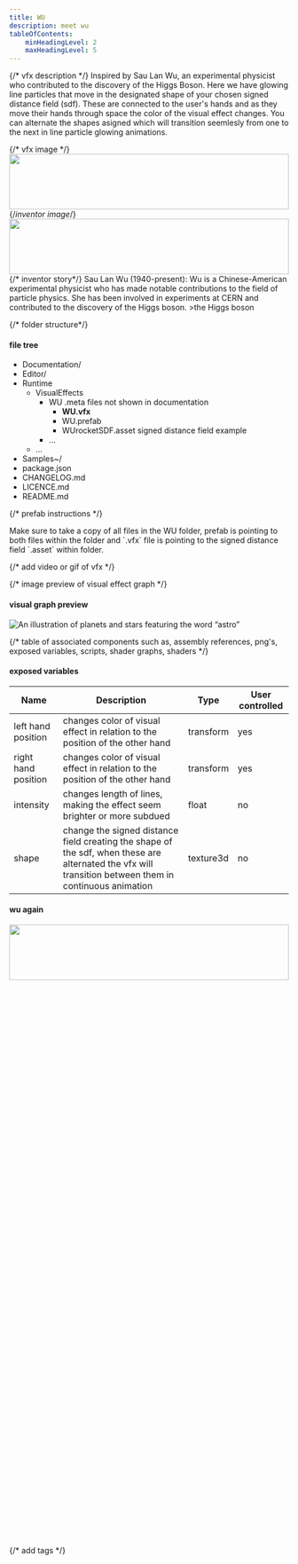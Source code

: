 ```yaml
---
title: WU
description: meet wu
tableOfContents:
    minHeadingLevel: 2
    maxHeadingLevel: 5
---
```





{/* vfx description */}
Inspired by Sau Lan Wu, an experimental physicist who contributed to the discovery of the Higgs Boson. Here we have glowing line particles that move in the designated shape of your chosen signed distance field (sdf). These are connected to the user's hands and as they move their hands through space the color of the visual effect changes. You can alternate the shapes asigned which will transition seemlesly from one to the next in line particle glowing animations.   

{/* vfx image */}
<Card title="WU">
  <img src="https://res.cloudinary.com/soggy-ink-games/image/upload/v1720695017/VFX/wu-particles_fgjlfx.png" alt="" align="left" width="100%" height="100"/>
</Card>

{/*inventor image*/}
<CardGrid>
    <Card title="Inspired by" icon="star">
      <img src="https://res.cloudinary.com/soggy-ink-games/image/upload/v1720177370/INVENTORS/Wu_portrait.png" alt="" align="left" width="100%" height="100"/>
    </Card>

{/* inventor story*/}
    <Card title="Wu" icon="rocket">
    Sau Lan Wu (1940-present): Wu is a Chinese-American experimental physicist who has made notable contributions to the field of particle physics. She has been involved in experiments at CERN and contributed to the discovery of the Higgs boson.
    >the Higgs boson
    </Card>
</CardGrid>

{/* folder structure*/}
#### file tree 

<FileTree>

- Documentation/
- Editor/
- Runtime
  - VisualEffects
    - WU               .meta files not shown in documentation 
      - **WU.vfx**
      - WU.prefab
      - WUrocketSDF.asset signed distance field example
    - …
  - …
- Samples~/
- package.json
- CHANGELOG.md
- LICENCE.md
- README.md

</FileTree>

{/* prefab instructions */}
<Aside type="note"> 
  Make sure to take a copy of all files in the WU folder, prefab is pointing to both files within the folder and `.vfx` file is pointing to the signed distance field `.asset`  within folder.
</Aside>


{/* add video or gif of vfx */}

{/* image preview of visual effect graph */}
#### visual graph preview
![An illustration of planets and stars featuring the word “astro”](https://res.cloudinary.com/soggy-ink-games/image/upload/v1720695010/VFX/wu-visualgraph_f1p3et.png)

{/* table of associated components such as, assembly references, png's, exposed variables, scripts, shader graphs, shaders */}
#### exposed variables


| Name          | Description  | Type   | User controlled |
| ------------- | ------------ | ------ | --------------- |
| left hand position    | changes color of visual effect in relation to the position of the other hand    | transform  | yes      |
| right hand position    | changes color of visual effect in relation to the position of the other hand    | transform  | yes      |
| intensity    | changes length of lines, making the effect seem brighter or more subdued    | float  | no      |
| shape    | change the signed distance field creating the shape of the sdf, when these are alternated the vfx will transition between them in continuous animation  | texture3d   |  no     |


#### wu again

<CardGrid>
    <Card title="wu variations" icon="star">
      <img src="https://res.cloudinary.com/soggy-ink-games/image/upload/v1720695014/VFX/wu-hydrogen_sncdhk.png" alt="" align="left" width="100%" height="100"/>
    </Card>

    <Card title="wu variations" icon="star">
      <img src="https://res.cloudinary.com/soggy-ink-games/image/upload/v1720695014/VFX/wu-flask_mhkwne.png" alt="" align="left" width="100%" height="100"/>
    </Card>

    <Card title="wu variations" icon="star">
      <img src="https://res.cloudinary.com/soggy-ink-games/image/upload/v1720695017/VFX/wu-book_jjkdd0.png" alt="" align="left" width="100%" height="100"/>
    </Card>
    
    <Card title="wu variations" icon="star">
      <img src="https://res.cloudinary.com/soggy-ink-games/image/upload/v1720695010/VFX/wu-beaker_c5br3k.png" alt="" align="left" width="100%" height="100"/>
    </Card>

    <Card title="wu variations" icon="star">
      <img src="https://res.cloudinary.com/soggy-ink-games/image/upload/v1720695014/VFX/wu-rocket_vjhaki.png" alt="" align="left" width="100%" height="100"/>
    </Card>
    
    <Card title="wu variations" icon="star">
      <img src="https://res.cloudinary.com/soggy-ink-games/image/upload/v1720695013/VFX/wu-beakers_fe9xz2.png" alt="" align="left" width="100%" height="100"/>
    </Card>
</CardGrid>

{/* add tags */}
